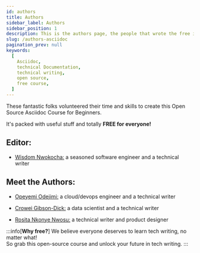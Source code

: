 ```yaml
---
id: authors
title: Authors
sidebar_label: Authors
sidebar_position: 1
description: This is the authors page, the people that wrote the free introduction to Asciidoc course
slug: /authors-asciidoc
pagination_prev: null
keywords:
  [
    Asciidoc,
    technical Documentation,
    technical writing,
    open source,
    free course,
  ]
---
```


These fantastic folks volunteered their time and skills to create this Open Source Asciidoc Course for Beginners.

It's packed with useful stuff and totally **FREE for everyone!**

## Editor:

- [Wisdom Nwokocha:](https://www.linkedin.com/in/joklinztech) a seasoned software engineer and a technical writer

## Meet the Authors:

- [Opeyemi Odejimi:](https://www.linkedin.com/in/opeyemiodejimi) a cloud/devops engineer and a technical writer

- [Crowei Gibson-Dick:](https://www.linkedin.com/in/croweigibson/) a data scientist and a technical writer

- [Rosita Nkonye Nwosu:](https://www.linkedin.com/in/rosita-nwosu-04a8ba157/) a technical writer and product designer

:::info[**Why free?**]
We believe everyone deserves to learn tech writing, no matter what!  
So grab this open-source course and unlock your future in tech writing.
:::

